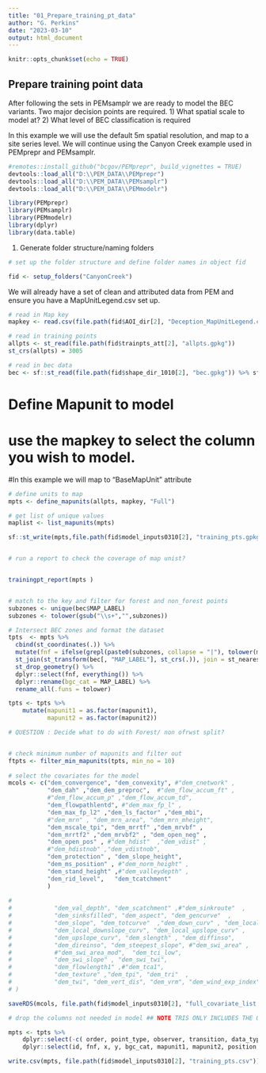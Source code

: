 ```yaml
---
title: "01_Prepare_training_pt_data"
author: "G. Perkins"
date: "2023-03-10"
output: html_document
---
```


```r
knitr::opts_chunk$set(echo = TRUE)
```

## Prepare training point data 

After following the sets in PEMsamplr we are ready to model the BEC variants. Two major decision points are required. 
1) What spatial scale to model at?
2) What level of BEC classification is required 

In this example we will use the default 5m spatial resolution, and map to a site series level. We will continue using the Canyon Creek example used in PEMprepr and PEMsamplr. 


```r

#remotes::install_github("bcgov/PEMprepr", build_vignettes = TRUE)
devtools::load_all("D:\\PEM_DATA\\PEMprepr")
devtools::load_all("D:\\PEM_DATA\\PEMsamplr")
devtools::load_all("D:\\PEM_DATA\\PEMmodelr")

library(PEMprepr)
library(PEMsamplr)
library(PEMmodelr)
library(dplyr)
library(data.table)

```


1) Generate folder structure/naming folders

```r
# set up the folder structure and define folder names in object fid

fid <- setup_folders("CanyonCreek")

```

We will already have a set of clean and attributed data from PEM and ensure you have a MapUnitLegend.csv set up. 


```r
# read in Map key 
mapkey <- read.csv(file.path(fid$AOI_dir[2], "Deception_MapUnitLegend.csv"))

# read in training points
allpts <- st_read(file.path(fid$trainpts_att[2], "allpts.gpkg"))
st_crs(allpts) = 3005

# read in bec data 
bec <- sf::st_read(file.path(fid$shape_dir_1010[2], "bec.gpkg")) %>% sf::st_cast(., "MULTIPOLYGON") 

```

# Define Mapunit to model

# use the mapkey to select the column you wish to model. 
#In this example we will map to "BaseMapUnit" attribute

```r

# define units to map
mpts <- define_mapunits(allpts, mapkey, "Full")

# get list of unique values
maplist <- list_mapunits(mpts)

sf::st_write(mpts,file.path(fid$model_inputs0310[2], "training_pts.gpkg"), delete_layer = TRUE)


# run a report to check the coverage of map unist? 


trainingpt_report(mpts )


# match to the key and filter for forest and non_forest points
subzones <- unique(bec$MAP_LABEL)
subzones <- tolower(gsub("\\s+","",subzones))

# Intersect BEC zones and format the dataset
tpts  <- mpts %>%
  cbind(st_coordinates(.)) %>%
  mutate(fnf = ifelse(grepl(paste0(subzones, collapse = "|"), tolower(mapunit1)), "forest", "non_forest")) %>%
  st_join(st_transform(bec[, "MAP_LABEL"], st_crs(.)), join = st_nearest_feature) %>%
  st_drop_geometry() %>% 
  dplyr::select(fnf, everything()) %>%
  dplyr::rename(bgc_cat = MAP_LABEL) %>% 
  rename_all(.funs = tolower)

tpts <- tpts %>% 
    mutate(mapunit1 = as.factor(mapunit1),
           mapunit2 = as.factor(mapunit2)) 

# QUESTION : Decide what to do with Forest/ non ofrwst split? 


# check minimum number of mapunits and filter out 
ftpts <- filter_min_mapunits(tpts, min_no = 10)
    
# select the covariates for the model 
mcols <- c("dem_convergence", "dem_convexity", #"dem_cnetwork" ,
           "dem_dah" ,"dem_dem_preproc",  #"dem_flow_accum_ft" , 
           #"dem_flow_accum_p" ,"dem_flow_accum_td", 
           "dem_flowpathlentd", #"dem_max_fp_l" , 
           "dem_max_fp_l2" ,"dem_ls_factor" ,"dem_mbi",               
           #"dem_mrn" , "dem_mrn_area", "dem_mrn_mheight",
           "dem_mscale_tpi", "dem_mrrtf" ,"dem_mrvbf" , 
           "dem_mrrtf2" ,"dem_mrvbf2" , "dem_open_neg" ,
           "dem_open_pos" , #"dem_hdist"  ,"dem_vdist" ,              
           #"dem_hdistnob" ,"dem_vdistnob", 
           "dem_protection" , "dem_slope_height",
           "dem_ms_position" , #"dem_norm_height" , 
           "dem_stand_height" ,#"dem_valleydepth" , 
           "dem_rid_level",   "dem_tcatchment" 
           )
           
#            
#            "dem_val_depth", "dem_scatchment" ,#"dem_sinkroute"  ,
#            "dem_sinksfilled", "dem_aspect", "dem_gencurve"  , 
#            "dem_slope", "dem_totcurve"  ,"dem_down_curv" , "dem_local_curv"  ,
#            "dem_local_downslope_curv", "dem_local_upslope_curv" ,
#            "dem_upslope_curv", "dem_slength" , "dem_diffinso",
#            "dem_direinso", "dem_steepest_slope", #"dem_swi_area" ,
#            #"dem_swi_area_mod",  "dem_tci_low", 
#            "dem_swi_slope" , "dem_swi_twi",
#            "dem_flowlength1" ,#"dem_tca1",  
#            "dem_texture" ,"dem_tpi", "dem_tri"  ,
#            "dem_twi", "dem_vert_dis", "dem_vrm", "dem_wind_exp_index" #, "dem"    
# )

saveRDS(mcols, file.path(fid$model_inputs0310[2], "full_covariate_list.rds"))

# drop the columns not needed in model ## NOTE TRIS ONLY INCLUDES THE ORIGIN OPTOPM

mpts <- tpts %>%
    dplyr::select(-c( order, point_type, observer, transition, data_type, stuc_stage, stuc_mod, date_ymd, time_hms, edatope, comments, photos)) %>%
    dplyr::select(id, fnf, x, y, bgc_cat, mapunit1, mapunit2, position, transect_id, tid, slice, any_of(mcols))

write.csv(mpts, file.path(fid$model_inputs0310[2], "training_pts.csv"))

```


